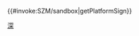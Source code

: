 <includeonly>{{#invoke:SZM/sandbox|getPlatformSign}}</includeonly><noinclude>
[[Category:深圳地鐵模板|深]]
{{Documentation|Template:深圳地铁站台/sandbox/doc}}
</noinclude>